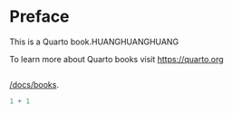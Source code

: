 # Preface {.unnumbered}

This is a Quarto book.HUANGHUANGHUANG

To learn more about Quarto books visit [https://quarto.org](https://quarto.org/docs/books){.uri}

```r

```

[/docs/books](https://quarto.org/docs/books){.uri}.

```r
1 + 1
```
